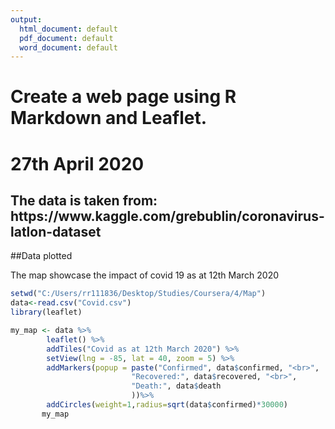 ---
output:
  html_document: default
  pdf_document: default
  word_document: default
---
# Create a web page using R Markdown and Leaflet.

# 27th April 2020

## The data is taken from: https://www.kaggle.com/grebublin/coronavirus-latlon-dataset

##Data plotted

The map showcase the impact of covid 19 as at 12th March 2020

```{r}
setwd("C:/Users/rr111836/Desktop/Studies/Coursera/4/Map")
data<-read.csv("Covid.csv")
library(leaflet)
```



```{r}
my_map <- data %>%
        leaflet() %>%
        addTiles("Covid as at 12th March 2020") %>% 
        setView(lng = -85, lat = 40, zoom = 5) %>% 
        addMarkers(popup = paste("Confirmed", data$confirmed, "<br>",
                           "Recovered:", data$recovered, "<br>",
                           "Death:", data$death
                           ))%>% 
        addCircles(weight=1,radius=sqrt(data$confirmed)*30000)
       my_map

```

